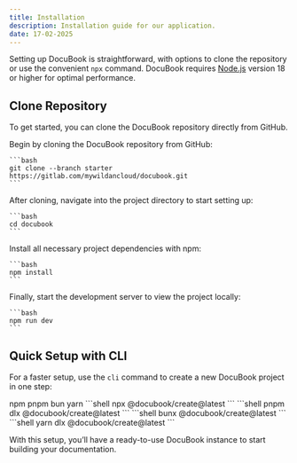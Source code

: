 ```yaml
---
title: Installation
description: Installation guide for our application.
date: 17-02-2025
---
```


Setting up DocuBook is straightforward, with options to clone the repository or use the convenient `npx` command. DocuBook requires [Node.js](https://nodejs.org/) version 18 or higher for optimal performance.

## Clone Repository

To get started, you can clone the DocuBook repository directly from GitHub.

<Stepper>
  <StepperItem title="Step 1: Clone the DocuBook Repository">
    Begin by cloning the DocuBook repository from GitHub:

    ```bash
    git clone --branch starter https://gitlab.com/mywildancloud/docubook.git
    ```

  </StepperItem>

  <StepperItem title="Step 2: Access the Project Directory">
    After cloning, navigate into the project directory to start setting up:

    ```bash
    cd docubook
    ```

  </StepperItem>

  <StepperItem title="Step 3: Install Required Dependencies">
    Install all necessary project dependencies with npm:

    ```bash
    npm install
    ```

  </StepperItem>

  <StepperItem title="Step 4: Launch the Development Server">
    Finally, start the development server to view the project locally:

    ```bash
    npm run dev
    ```

  </StepperItem>
</Stepper>

## Quick Setup with CLI

For a faster setup, use the `cli` command to create a new DocuBook project in one step:

<Tabs defaultValue="npm" className="pt-5 pb-1">
  <TabsList>
    <TabsTrigger value="npm">npm</TabsTrigger>
    <TabsTrigger value="pnpm">pnpm</TabsTrigger>
    <TabsTrigger value="bun">bun</TabsTrigger>
    <TabsTrigger value="yarn">yarn</TabsTrigger>
  </TabsList>
  <TabsContent value="npm">
    ```shell
    npx @docubook/create@latest
    ```
  </TabsContent>
  <TabsContent value="pnpm">
    ```shell
    pnpm dlx @docubook/create@latest
    ```
  </TabsContent>
  <TabsContent value="bun">
    ```shell
    bunx @docubook/create@latest
    ```
  </TabsContent>
  <TabsContent value="yarn">
    ```shell
    yarn dlx @docubook/create@latest
    ```
  </TabsContent>
</Tabs>

With this setup, you’ll have a ready-to-use DocuBook instance to start building your documentation.
